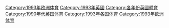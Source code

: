 [[Category:1993年欧洲体育|Category:1993年欧洲体育]]
[[Category:1993年英國|Category:1993年英國]]
[[Category:各年份英國體育|Category:各年份英國體育]]
[[Category:1990年代英国体育|Category:1990年代英国体育]]
[[Category:1993年各国体育|Category:1993年各国体育]]
[[Category:1993年欧洲体育|Category:1993年欧洲体育]]